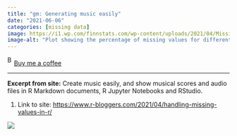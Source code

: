```yaml
---
title: "gm: Generating music easily"
date: "2021-06-06"
categories: [missing data]
image: https://i1.wp.com/finnstats.com/wp-content/uploads/2021/04/Missing-Value-plot.png?w=450&ssl=1
image-alt: "Plot showing the percentage of missing values for different variables in a dataset"
---
```


<link href="https://fonts.googleapis.com/css?family=Cookie" rel="stylesheet"><a class="bmc-button" target="_blank" href="https://www.buymeacoffee.com/JoscelinRocha">![Buy me a coffee](https://cdn.buymeacoffee.com/buttons/bmc-new-btn-logo.svg){alt="Buy me a coffee" width="15" height="21"}Buy me a coffee</a>

------------------------------------------------------------------------

**Excerpt from site:** Create music easily, and show musical scores and audio files in R Markdown documents, R Jupyter Notebooks and RStudio.

1.  Link to site: <https://www.r-bloggers.com/2021/04/handling-missing-values-in-r/>

![](https://i1.wp.com/finnstats.com/wp-content/uploads/2021/04/Missing-Value-plot.png?w=450&ssl=1)
